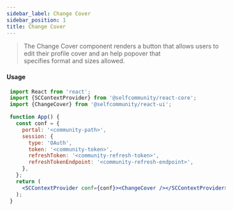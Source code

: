 ```yaml
---
sidebar_label: Change Cover
sidebar_position: 1
title: Change Cover
---
```


> The Change Cover component renders a button that allows users to edit their profile cover and an help popover that <br/>
specifies format and sizes allowed.



<Logged><ChangeCover/></Logged>

#### Usage

```jsx
 import React from 'react';
 import {SCContextProvider} from '@selfcommunity/react-core';
 import {ChangeCover} from '@selfcommunity/react-ui';

 function App() {
   const conf = {
     portal: '<community-path>',
     session: {
       type: 'OAuth',
       token: '<community-token>',
       refreshToken: '<community-refresh-token>',
       refreshTokenEndpoint: '<community-refresh-endpoint>',
     },
   };
   return (
     <SCContextProvider conf={conf}><ChangeCover /></SCContextProvider>
   );
 }
```
